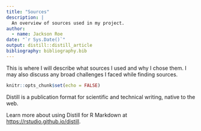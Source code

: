 ```yaml
---
title: "Sources"
description: |
  An overview of sources used in my project.
author:
  - name: Jackson Roe
date: "`r Sys.Date()`"
output: distill::distill_article
bibliography: bibliography.bib
---
```

This is where I will describe what sources I used and why I chose them. I may also discuss any broad challenges I faced while finding sources.
```r
knitr::opts_chunk$set(echo = FALSE)
```

Distill is a publication format for scientific and technical writing, native to the web. 

Learn more about using Distill for R Markdown at <https://rstudio.github.io/distill>.





